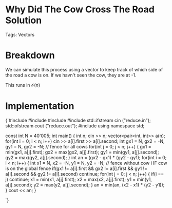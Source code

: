 


<Sidebar moduleName={moduleName} /> 

# Why Did The Cow Cross The Road Solution

Tags: Vectors

# Breakdown

We can simulate this process using a vector to keep track of which side of the road a cow is on. 
If we havn't seen the cow, they are at -1. 

This runs in $\mathcal{O}(n)$

# Implementation

<div style={{ transform: 'translateX(150px)' }}>
  <SyntaxHighlighter language="cpp" style={okaidia}>
{`#include <cmath>
#include <cstdio>
#include <vector>
#include <fstream>
std::ifstream cin ("reduce.in");
std::ofstream cout ("reduce.out");
#include <algorithm>
using namespace std;


const int N = 40'005; 
int main() {
    int n; 
    cin >> n; 
    vector<pair<int, int>> a(n); 
    for(int i = 0; i < n; i++) cin >> a[i].first >> a[i].second; 
    int gx1 = N, gx2 = -N, gy1 = N, gy2 = -N; // fence for all cows
    for(int j = 0; j < n; j++) {
        gx1 = min(gx1, a[j].first); 
        gx2 = max(gx2, a[j].first); 
        gy1 = min(gy1, a[j].second); 
        gy2 = max(gy2, a[j].second); 
    }
    int an = (gx2 - gx1) * (gy2 - gy1); 
    for(int i = 0; i < n; i++) {
        int x1 = N, x2 = -N, y1 = N, y2 = -N; // fence without cow i IF cow is on the global fence
        if(gx1 != a[i].first && gx2 != a[i].first && gy1 != a[i].second && gy2 != a[i].second) continue; 
        for(int j = 0; j < n; j++) {
            if(i == j) continue; 
            x1 = min(x1, a[j].first); 
            x2 = max(x2, a[j].first); 
            y1 = min(y1, a[j].second); 
            y2 = max(y2, a[j].second); 
        }
        an = min(an, (x2 - x1) * (y2 - y1));
    }
    cout << an; 
}

`}
  </SyntaxHighlighter>
</div>

